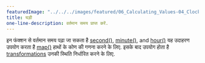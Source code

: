 ---
featuredImage: "../../../images/featured/06_Calculating_Values-04_Clock-thumbnail.png"
title: घड़ी
one-line-description: वर्तमान समय प्राप्त करें.
---

इन फंक्शन से वर्तमान समय पढ़ा जा सकता है
<a href="https://p5js.org/reference/#/p5/second" target="_blank">second()</a>,
<a href="https://p5js.org/reference/#/p5/minute" target="_blank">minute()</a>,
and <a href="https://p5js.org/reference/#/p5/minute" target="_blank">hour()</a>
यह उदाहरण उपयोग करता है
<a href="https://p5js.org/reference/#/p5/map" target="_blank">map()</a>
हाथों के कोण की गणना करने के लिए. इसके बाद उपयोग होता है
<a href="https://p5js.org/reference/#group-Transform" target="_blank">transformations</a>
उनकी स्थिति निर्धारित करने के लिए.
